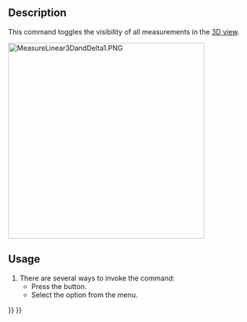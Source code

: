 <languages/>
<translate>

<!--T:6-->
{{Docnav
|
|
|[[Part_Workbench|Part]]
|IconL=
|IconR=
|IconC=Workbench_Part.svg
}}

<!--T:13-->
{{VeryImportantMessage|This command is obsolete, it is not available in {{VersionPlus|1.0}}.<br>Use [[Image:Std_Measure.svg|24px]] [[Std_Measure|Std Measure]] instead.}}

<!--T:2-->
{{GuiCommand
|Name=Part Measure Toggle All
|MenuLocation=Measure → Toggle All
|Workbenches=[[Part_Workbench|Part]]
|SeeAlso=[[Part_Measure_Toggle_3D|Part Measure Toggle 3D]], [[Part_Measure_Toggle_Delta|Part Measure Toggle Delta]]
}}

== Description == <!--T:11-->

<!--T:3-->
This command toggles the visibility of all measurements in the [[3D_view|3D view]].

</translate>
[[File:MeasureLinear3DandDelta1.PNG|400px]] 
<translate>

== Usage == <!--T:12-->

<!--T:5-->
# There are several ways to invoke the command:
#* Press the {{Button|[[Image:Part_Measure_Toggle_All.svg|16px]] [[Part_Measure_Toggle_All|Toggle All]]}} button.
#* Select the {{MenuCommand|Measure → [[Image:Part_Measure_Toggle_All.svg|16px]] Toggle All}} option from the menu.


<!--T:7-->
{{Docnav
|
|
|[[Part_Workbench|Part]]
|IconL=
|IconR=
|IconC=Workbench_Part.svg
}}

</translate>
{{Part Tools navi{{#translation:}}}}
{{Userdocnavi{{#translation:}}}}